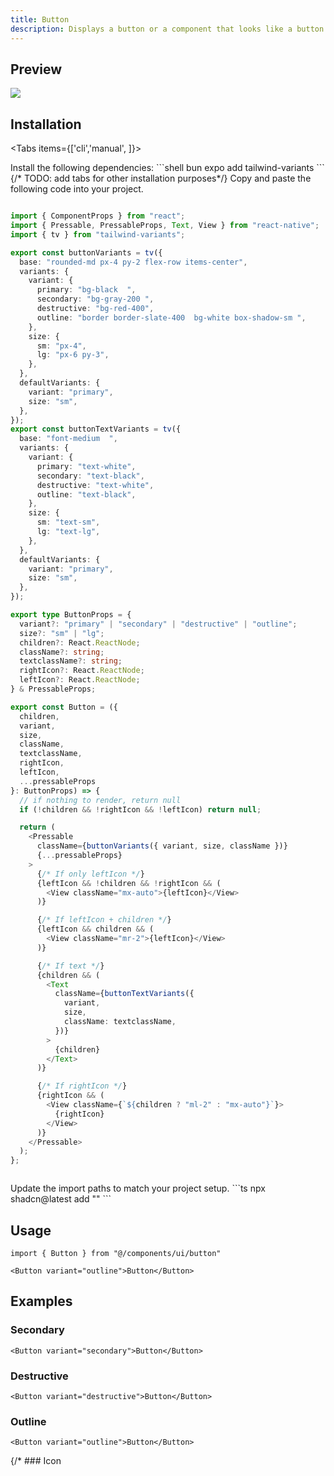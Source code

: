 ```yaml
---
title: Button
description: Displays a button or a component that looks like a button.
---
```



## Preview

![](./preview/button.png)

## Installation

<Tabs items={['cli','manual', ]}>
  <Tab value="manual">
   
<Steps>

<Step>
Install the following dependencies:
```shell
bun expo add tailwind-variants
```
{/* TODO: add tabs for other installation purposes*/}

</Step>
<Step>
Copy and paste the following code into your project.



```ts

import { ComponentProps } from "react";
import { Pressable, PressableProps, Text, View } from "react-native";
import { tv } from "tailwind-variants";

export const buttonVariants = tv({
  base: "rounded-md px-4 py-2 flex-row items-center",
  variants: {
    variant: {
      primary: "bg-black  ",
      secondary: "bg-gray-200 ",
      destructive: "bg-red-400",
      outline: "border border-slate-400  bg-white box-shadow-sm ",
    },
    size: {
      sm: "px-4",
      lg: "px-6 py-3",
    },
  },
  defaultVariants: {
    variant: "primary",
    size: "sm",
  },
});
export const buttonTextVariants = tv({
  base: "font-medium  ",
  variants: {
    variant: {
      primary: "text-white",
      secondary: "text-black",
      destructive: "text-white",
      outline: "text-black",
    },
    size: {
      sm: "text-sm",
      lg: "text-lg",
    },
  },
  defaultVariants: {
    variant: "primary",
    size: "sm",
  },
});

export type ButtonProps = {
  variant?: "primary" | "secondary" | "destructive" | "outline";
  size?: "sm" | "lg";
  children?: React.ReactNode;
  className?: string;
  textclassName?: string;
  rightIcon?: React.ReactNode;
  leftIcon?: React.ReactNode;
} & PressableProps;

export const Button = ({
  children,
  variant,
  size,
  className,
  textclassName,
  rightIcon,
  leftIcon,
  ...pressableProps
}: ButtonProps) => {
  // if nothing to render, return null
  if (!children && !rightIcon && !leftIcon) return null;

  return (
    <Pressable
      className={buttonVariants({ variant, size, className })}
      {...pressableProps}
    >
      {/* If only leftIcon */}
      {leftIcon && !children && !rightIcon && (
        <View className="mx-auto">{leftIcon}</View>
      )}

      {/* If leftIcon + children */}
      {leftIcon && children && (
        <View className="mr-2">{leftIcon}</View>
      )}

      {/* If text */}
      {children && (
        <Text
          className={buttonTextVariants({
            variant,
            size,
            className: textclassName,
          })}
        >
          {children}
        </Text>
      )}

      {/* If rightIcon */}
      {rightIcon && (
        <View className={`${children ? "ml-2" : "mx-auto"}`}>
          {rightIcon}
        </View>
      )}
    </Pressable>
  );
};



```

</Step>
<Step>
Update the import paths to match your project setup.
</Step>

</Steps>
  
  </Tab>
  <Tab value="cli">
  ```ts
npx shadcn@latest add ""
```
  </Tab>
</Tabs>




## Usage

```tsx
import { Button } from "@/components/ui/button"
```

```tsx
<Button variant="outline">Button</Button>
```

## Examples

### Secondary 
```tsx
<Button variant="secondary">Button</Button>
```


### Destructive
```tsx
<Button variant="destructive">Button</Button>
```

### Outline
```tsx
<Button variant="outline">Button</Button>
```
{/* ### Icon 
```tsx */}

